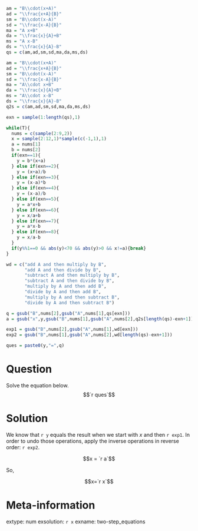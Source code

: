 ```r
am = "B\\cdot(x+A)"
ad = "\\frac{x+A}{B}"
sm = "B\\cdot(x-A)"
sd = "\\frac{x-A}{B}"
ma = "A x+B"
da = "\\frac{x}{A}+B"
ms = "A x-B"
ds = "\\frac{x}{A}-B"
qs = c(am,ad,sm,sd,ma,da,ms,ds)

am = "B\\cdot(x+A)"
ad = "\\frac{x+A}{B}"
sm = "B\\cdot(x-A)"
sd = "\\frac{x-A}{B}"
ma = "A\\cdot x+B"
da = "\\frac{x}{A}+B"
ms = "A\\cdot x-B"
ds = "\\frac{x}{A}-B"
q2s = c(am,ad,sm,sd,ma,da,ms,ds)

exn = sample(1:length(qs),1)

while(T){
  nums = c(sample(2:9,2))
  x = sample(2:12,1)*sample(c(-1,1),1)
  a = nums[1]
  b = nums[2]
  if(exn==1){
    y = b*(x+a)
  } else if(exn==2){
    y = (x+a)/b
  } else if(exn==3){
    y = (x-a)*b
  } else if(exn==4){
    y = (x-a)/b
  } else if(exn==5){
    y = a*x+b
  } else if(exn==6){
    y = x/a+b
  } else if(exn==7){
    y = a*x-b
  } else if(exn==8){
    y = x/a-b
  }
  if(y%%1==0 && abs(y)<70 && abs(y)>0 && x!=a){break}
}

wd = c("add A and then multiply by B",
       "add A and then divide by B",
       "subtract A and then multiply by B",
       "subtract A and then divide by B",
       "multiply by A and then add B",
       "divide by A and then add B",
       "multiply by A and then subtract B",
       "divide by A and then subtract B")

q = gsub("B",nums[2],gsub("A",nums[1],qs[exn]))
a = gsub("x",y,gsub("B",nums[1],gsub("A",nums[2],q2s[length(qs)-exn+1])))

exp1 = gsub("B",nums[2],gsub("A",nums[1],wd[exn]))
exp2 = gsub("B",nums[1],gsub("A",nums[2],wd[length(qs)-exn+1]))

ques = paste0(y,"=",q)
```

Question
========

Solve the equation below.
$$`r ques`$$


Solution
========

We know that `r y` equals the result when we start with $x$ and then `r exp1`. In order to undo those operations, apply the inverse operations in reverse order: `r exp2`.

$$x = `r a`$$


So,

$$x=`r x`$$



Meta-information
============
extype: num
exsolution: `r x`
exname: two-step_equations